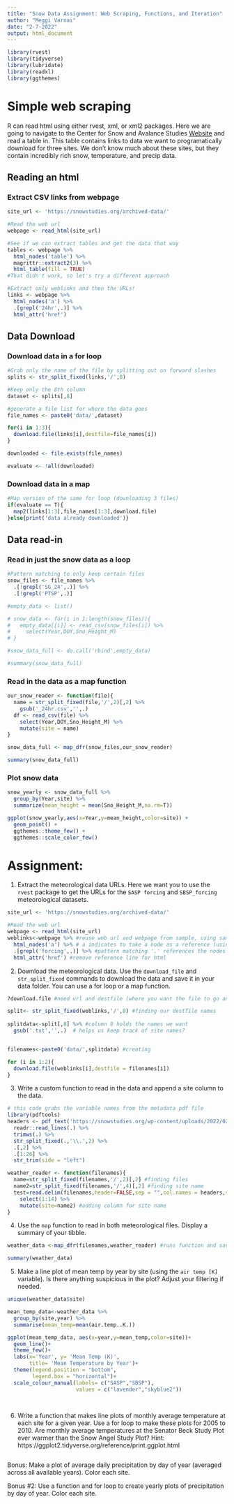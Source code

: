 ```yaml
---
title: "Snow Data Assignment: Web Scraping, Functions, and Iteration"
author: "Meggi Varnai"
date: "2-7-2022"
output: html_document
---
```


```r
library(rvest)
library(tidyverse)
library(lubridate)
library(readxl)
library(ggthemes)

```


# Simple web scraping

R can read html using either rvest, xml, or xml2 packages. Here we are going to navigate to the Center for Snow and Avalance Studies  [Website](https://snowstudies.org/archived-data/) and read a table in. This table contains links to data we want to programatically download for three sites. We don't know much about these sites, but they contain incredibly rich snow, temperature, and precip data. 


## Reading an html 

### Extract CSV links from webpage

```r
site_url <- 'https://snowstudies.org/archived-data/'

#Read the web url
webpage <- read_html(site_url)

#See if we can extract tables and get the data that way
tables <- webpage %>%
  html_nodes('table') %>%
  magrittr::extract2(3) %>%
  html_table(fill = TRUE)
#That didn't work, so let's try a different approach

#Extract only weblinks and then the URLs!
links <- webpage %>%
  html_nodes('a') %>%
  .[grepl('24hr',.)] %>%
  html_attr('href')

```

## Data Download

### Download data in a for loop

```r

#Grab only the name of the file by splitting out on forward slashes
splits <- str_split_fixed(links,'/',8)

#Keep only the 8th column
dataset <- splits[,8] 

#generate a file list for where the data goes
file_names <- paste0('data/',dataset)

for(i in 1:3){
  download.file(links[i],destfile=file_names[i])
}

downloaded <- file.exists(file_names)

evaluate <- !all(downloaded)

```


### Download data in a map

```r

#Map version of the same for loop (downloading 3 files)
if(evaluate == T){
  map2(links[1:3],file_names[1:3],download.file)
}else{print('data already downloaded')}

```

## Data read-in 

### Read in just the snow data as a loop

```r
#Pattern matching to only keep certain files
snow_files <- file_names %>%
  .[!grepl('SG_24',.)] %>%
  .[!grepl('PTSP',.)]

#empty_data <- list()

# snow_data <- for(i in 1:length(snow_files)){
#   empty_data[[i]] <- read_csv(snow_files[i]) %>%
#     select(Year,DOY,Sno_Height_M)
# }

#snow_data_full <- do.call('rbind',empty_data)

#summary(snow_data_full)
```


### Read in the data as a map function

```r

our_snow_reader <- function(file){
  name = str_split_fixed(file,'/',2)[,2] %>%
    gsub('_24hr.csv','',.)
  df <- read_csv(file) %>%
    select(Year,DOY,Sno_Height_M) %>%
    mutate(site = name)
}

snow_data_full <- map_dfr(snow_files,our_snow_reader)

summary(snow_data_full)
```


### Plot snow data

```r
snow_yearly <- snow_data_full %>%
  group_by(Year,site) %>%
  summarize(mean_height = mean(Sno_Height_M,na.rm=T))

ggplot(snow_yearly,aes(x=Year,y=mean_height,color=site)) + 
  geom_point() +
  ggthemes::theme_few() + 
  ggthemes::scale_color_few()
```


# Assignment:

1. Extract the meteorological data URLs. Here we want you to use the `rvest` package to get the URLs for the `SASP forcing` and `SBSP_forcing` meteorological datasets.

```r
site_url <- 'https://snowstudies.org/archived-data/'

#Read the web url
webpage <- read_html(site_url)
weblinks<-webpage %>% #reuse web url and webpage from sample, using same name
  html_nodes('a') %>% # a indicates to take a node as a reference (using 'a') on the website
  .[grepl('forcing',.)] %>% #pattern matching '.' references the nodes found in 'a'.
  html_attr('href') #remove reference line for html

```

2. Download the meteorological data. Use the `download_file` and `str_split_fixed` commands to download the data and save it in your data folder. You can use a for loop or a map function. 

```r
?download.file #need url and destfile (where you want the file to go and how to name it)

split<- str_split_fixed(weblinks,'/',8) #finding our destfile names
  
splitdata<-split[,8] %>% #column 8 holds the names we want
  gsub('.txt','',.)  # helps us keep track of site names?


filenames<-paste0('data/',splitdata) #creating 

for (i in 1:2){
  download.file(weblinks[i],destfile = filenames[i])
}


```


3. Write a custom function to read in the data and append a site column to the data. 

```r

# this code grabs the variable names from the metadata pdf file
library(pdftools)
headers <- pdf_text('https://snowstudies.org/wp-content/uploads/2022/02/Serially-Complete-Metadata-text08.pdf') %>%
  readr::read_lines(.) %>%
  trimws(.) %>%
  str_split_fixed(.,'\\.',2) %>%
  .[,2] %>%
  .[1:26] %>%
  str_trim(side = "left")

weather_reader <- function(filenames){
  name=str_split_fixed(filenames,'/',2)[,2] #finding files
  name2=str_split_fixed(filenames,'/',4)[,2] #finding site name
  test=read.delim(filenames,header=FALSE,sep = "",col.names = headers,skip=4) %>%
    select(1:14) %>%
    mutate(site=name2) #adding column for site name
}

```

4. Use the `map` function to read in both meteorological files. Display a summary of your tibble.

```r
weather_data <-map_dfr(filenames,weather_reader) #runs function and saves it 

summary(weather_data)
```


5. Make a line plot of mean temp by year by site (using the `air temp [K]` variable). Is there anything suspicious in the plot? Adjust your filtering if needed.

```r
unique(weather_data$site)

mean_temp_data<-weather_data %>%
  group_by(site,year) %>%
  summarise(mean_temp=mean(air.temp..K.))

ggplot(mean_temp_data, aes(x=year,y=mean_temp,color=site))+
  geom_line()+
  theme_few()+
  labs(x='Year', y= 'Mean Temp (K)',
       title= 'Mean Temperature by Year')+
  theme(legend.position = "bottom",
        legend.box = "horizontal")+
  scale_colour_manual(labels= c("SASP","SBSP"),
                      values = c("lavender","skyblue2"))
       
      
```


6. Write a function that makes line plots of monthly average temperature at each site for a given year. Use a for loop to make these plots for 2005 to 2010. Are monthly average temperatures at the Senator Beck Study Plot ever warmer than the Snow Angel Study Plot?
Hint: https://ggplot2.tidyverse.org/reference/print.ggplot.html

```r


```


Bonus: Make a plot of average daily precipitation by day of year (averaged across all available years). Color each site. 

Bonus #2: Use a function and for loop to create yearly plots of precipitation by day of year. Color each site. 
